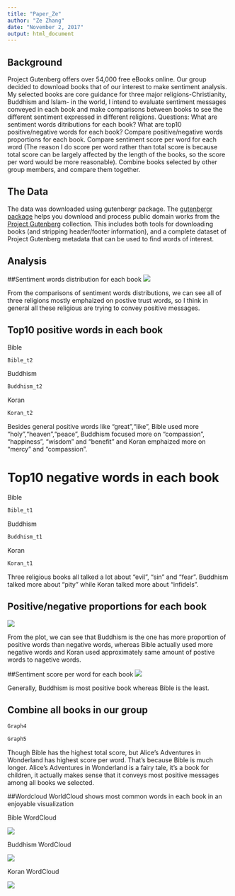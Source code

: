 ```yaml
---
title: "Paper_Ze"
author: "Ze Zhang"
date: "November 2, 2017"
output: html_document
---
```


## Background
Project Gutenberg offers over 54,000 free eBooks online. Our group decided to download books that of our interest to make sentiment analysis.
My selected books are core guidance for three major religions-Christianity, Buddhism and Islam- in the world, I intend to evaluate sentiment messages conveyed in each book and make comparisons between books to see the different sentiment expressed in different religions.
Questions: What are sentiment words ditributions for each book? What are top10 positive/negative words for each book? Compare positive/negative words proportions for each book. Compare sentiment score per word for each word (The reason I do score per word rather than total score is because total score can be largely affected by the length of the books, so the score per word would be more reasonable). Combine books selected by other group members, and compare them together.

## The Data
The data was downloaded using gutenbergr package. The [gutenbergr package](https://cran.r-project.org/web/packages/gutenbergr/vignettes/intro.html) helps you download and process public domain works from the [Project Gutenberg](https://www.gutenberg.org) collection. This includes both tools for downloading books (and stripping header/footer information), and a complete dataset of Project Gutenberg metadata that can be used to find words of interest. 

## Analysis

##Sentiment words distribution for each book
![](graph/Graph1.png)

From the comparisons of sentiment words distributions, we can see all of three religions mostly emphaized on postive trust words, so I think in general all these religious are trying to convey positive messages.



## Top10 positive words in each book

Bible
```r
Bible_t2
```

Buddhism
```r
Buddhism_t2
```

Koran
```r
Koran_t2
```

Besides general positive words like "great","like", Bible used more "holy","heaven","peace", Buddhism focused more on "compassion", "happiness", "wisdom" and "benefit" and Koran emphaized more on "mercy" and "compassion".


# Top10 negative words in each book

Bible
```r
Bible_t1
```

Buddhism
```r
Buddhism_t1
```

Koran
```r
Koran_t1
```

Three religious books all talked a lot about "evil", "sin" and "fear". Buddhism talked more about "pity" while Koran talked more about "infidels".


## Positive/negative proportions for each book
![](graph/Graph2.png)


From the plot, we can see that Buddhism is the one has more proportion of positive words than negative words, whereas Bible actually used more negative words and Koran used approximately same amount of postive words to nagetive words.


##Sentiment score per word for each book
![](graph/Graph3.png)

Generally, Buddhism is most positive book whereas Bible is the least.


## Combine all books in our group

```r
Graph4
```


```r
Graph5
```

Though Bible has the highest total score, but Alice's Adventures in Wonderland has highest score per word. That's because Bible is much longer.  Alice's Adventures in Wonderland is a fairy tale, it's a book for children, it actually makes sense that it conveys most positive messages among all books we selected.


##Wordcloud 
WorldCloud shows most common words in each book in an enjoyable visualization 

Bible WordCloud

![](graph/Graph6.png)

Buddhism WordCloud

![](graph/Graph7.png)

Koran WordCloud

![](graph/Graph8.png)





